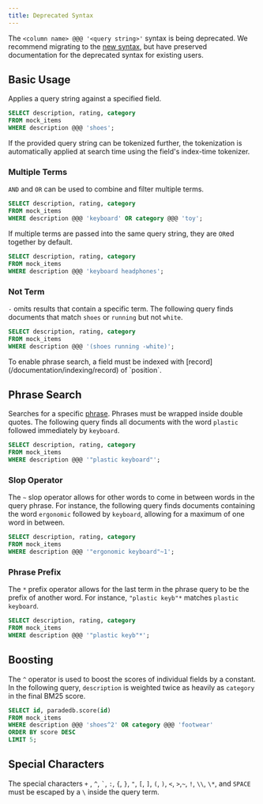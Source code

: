 ```yaml
---
title: Deprecated Syntax
---
```


The `<column name> @@@ '<query string>'` syntax is being deprecated. We recommend migrating to the [new syntax](/documentation/full-text/overview),
but have preserved documentation for the deprecated syntax for existing users.

## Basic Usage

Applies a query string against a specified field.

```sql
SELECT description, rating, category
FROM mock_items
WHERE description @@@ 'shoes';
```

If the provided query string can be tokenized further, the tokenization is automatically applied at search time using the field's index-time tokenizer.

### Multiple Terms

`AND` and `OR` can be used to combine and filter multiple terms.

```sql
SELECT description, rating, category
FROM mock_items
WHERE description @@@ 'keyboard' OR category @@@ 'toy';
```

If multiple terms are passed into the same query string, they are `OR`ed together by default.

```sql
SELECT description, rating, category
FROM mock_items
WHERE description @@@ 'keyboard headphones';
```

### Not Term

`-` omits results that contain a specific term. The following query finds documents that match
`shoes` or `running` but not `white`.

```sql
SELECT description, rating, category
FROM mock_items
WHERE description @@@ '(shoes running -white)';
```

<Note>
  To enable phrase search, a field must be indexed with
  [record](/documentation/indexing/record) of `position`.
</Note>

## Phrase Search

Searches for a specific [phrase](/documentation/concepts/phrase). Phrases must be wrapped inside
double quotes. The following query finds all documents with the word `plastic` followed immediately by `keyboard`.

```sql
SELECT description, rating, category
FROM mock_items
WHERE description @@@ '"plastic keyboard"';
```

### Slop Operator

The `~` slop operator allows for other words to come in between words in the query phrase. For instance, the following query finds documents containing
the word `ergonomic` followed by `keyboard`, allowing for a maximum of one word in between.

```sql
SELECT description, rating, category
FROM mock_items
WHERE description @@@ '"ergonomic keyboard"~1';
```

### Phrase Prefix

The `*` prefix operator allows for the last term in the phrase query to be the prefix of another word. For instance,
`"plastic keyb"*` matches `plastic keyboard`.

```sql
SELECT description, rating, category
FROM mock_items
WHERE description @@@ '"plastic keyb"*';
```

## Boosting

The `^` operator is used to boost the scores of individual fields by a constant. In the following query, `description` is weighted twice as heavily as `category` in the final BM25 score.

```sql
SELECT id, paradedb.score(id)
FROM mock_items
WHERE description @@@ 'shoes^2' OR category @@@ 'footwear'
ORDER BY score DESC
LIMIT 5;
```

## Special Characters

The special characters `+` , `^`, `` ` ``, `:`, `{`, `}`, `"`, `[`, `]`, `(`, `)`, `<`, `>`,`~`, `!`, `\\`, `\*`, and `SPACE` must
be escaped by a `\` inside the query term.
